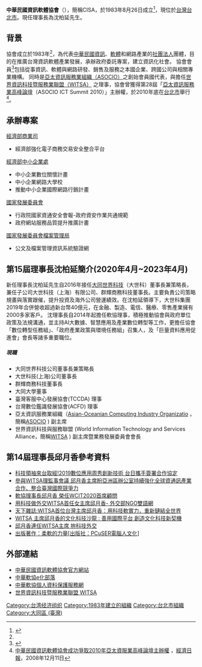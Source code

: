 {{Infobox Non-profit
| Non-profit_name = 中華民國資訊軟體協會<br />Information Service Industry Association of R.O.C. <br />CISA
| Non-profit_logo = CISA logo on BOT Minquan Building 20210605.jpg
| Non-profit_type = [[社團法人|社團法人]]
| founded_date = 1983年8月26日
| location = 台北市大同區承德路二段239號6樓（[[臺灣銀行|臺灣銀行]]民權大樓）
| area_served ={{ROC}}
| industry= [[資訊服務|資訊服務]]<br />[[軟體|軟體]]
| homepage= [http://www.cisanet.org.tw/ 中華民國資訊軟體協會]
}}
'''中華民國資訊軟體協會'''（{{lang-en|Information Service Industry Association of R.O.C.}}），簡稱CISA，於1983年8月26日成立<ref name="history">{{Cite web |url=http://www.cisanet.org.tw/CISA/about_history |title=軟協沿革 |access-date=2010-05-13 |archive-url=https://web.archive.org/web/20110925011102/http://www.cisanet.org.tw/CISA/about_history |archive-date=2011-09-25 |dead-url=yes }}</ref>，現位於[[台灣|台灣]][[台北市|台北市]]。現任理事長為沈柏延先生。

== 背景 ==
協會成立於1983年<ref name="history"/>，為代表[[中華民國|中華民國]][[資訊|資訊]]、[[軟體|軟體]]和網路產業的[[社團法人|社團法人]]團體，目的在推廣台灣資訊軟體產業發展，承辦政府委託專案，建立資訊化社會。
協會會員<ref>{{Cite web |url=http://www.cisanet.org.tw/EBook/Search |title=軟協會員名錄 |access-date=2010-05-13 |archive-url=https://web.archive.org/web/20091114113205/http://www.cisanet.org.tw/EBook/Search |archive-date=2009-11-14 |dead-url=yes }}</ref>包括從事資訊、軟體與網路研發、銷售及服務之本國企業、跨國公司與相關專業機構。
同時是[https://web.archive.org/web/20140217054331/http://www.asocio.org/w2/ 亞太資訊服務業組織（ASOCIO）]之創始會員國代表，與擔任[https://witsa.org/ 世界資訊科技暨服務業聯盟（WITSA）] {{Wayback|url=https://witsa.org/ |date=20210207191757 }}之理事，協會曾獲得第28屆「[[亞太資訊服務業高峰論壇|亞太資訊服務業高峰論壇]]（ASOCIO ICT Summit 2010）」主辦權，於2010年底在[[台北市|台北市]]舉行<ref>[http://edn.udn.com/article/view.jsp?aid=67253&cid=10 中華民國資訊軟體協會成功爭取2010年亞太資服業高峰論壇主辦權] {{Wayback|url=http://edn.udn.com/article/view.jsp?aid=67253&cid=10 |date=20160304133916 }}，[[經濟日報_(台灣)|經濟日報]]，2008年12月11日</ref>。

== 承辦專案 ==
;[[經濟部商業司|經濟部商業司]]
*經濟部強化電子商務交易安全整合平台
;[[經濟部中小企業處|經濟部中小企業處]] 
*中小企業數位關懷計畫
*中小企業網路大學校
*推動中小企業國際網路行銷計畫
;[[國家發展委員會|國家發展委員會]]
*行政院國家資通安全會報-政府資安作業共通規範
*政府網站服務品質提升推廣計畫
;[[國家發展委員會檔案管理局|國家發展委員會檔案管理局]]
*公文及檔案管理資訊系統驗證網

== 第15屆理事長沈柏延簡介(2020年4月~2023年4月) ==

新任理事長沈柏延先生自2016年接任[[大同世界科技|大同世界科技]]（大世科）董事長兼策略長，兼任子公司大世科技（上海）有限公司、群輝商務科技董事長。主要負責公司策略規畫與落實跟催，提升投資及海外公司營運績效。在沈柏延領導下，大世科集團2019年合併營收超過新台幣40億元，在金融、製造、電信、醫療、零售產業擁有2000多家客戶。
沈理事長自2014年起擔任軟協理事，積極推動協會與政府單位政策及法規溝通，並主持AI大數據、智慧應用及產業數位轉型等工作，更擔任協會「數位轉型任務組」、「政府產業政策與環境任務組」召集人，及「巨量資料應用促進會」會長等諸多重要職位。

===== 現職 =====
* 大同世界科技公司董事長兼策略長
* 大世科技(上海)公司董事長
* 群輝商務科技董事長
* 大同大學董事
* 臺灣客服中心發展協會(TCCDA) 理事
* 台灣數位鑑識發展協會(ACFD) 理事
* 亞太資訊服務業組織（[https://en.wikipedia.org/wiki/Asian-Oceanian_Computing_Industry_Organization Asian-Oceanian Computing Industry Organizatio] {{Wayback|url=https://en.wikipedia.org/wiki/Asian-Oceanian_Computing_Industry_Organization |date=20161107200537 }}，簡稱[https://www.asocio.org/ ASOCIO] {{Wayback|url=https://www.asocio.org/ |date=20220319183520 }}) 副主席
* 世界資訊科技與服務聯盟 (World Information Technology and Services Alliance，簡稱[https://witsa.org/ WITSA] {{Wayback|url=https://witsa.org/ |date=20210207191757 }}) 副主席暨業務發展委員會會長

== 第14屆理事長邱月香參考資料 ==

* [https://www.youtube.com/watch?v=tULZbhAon-s&feature=youtu.be 科技領袖來台取經!2019數位應用周秀創新技術 台日攜手簽署合作協定]
* [https://n.yam.com/Article/20190408473592 參與WITSA理監事會議 邱月香主席盼亞洲區辦公室持續強化全球資通訊產業合作、整合臺灣國際競爭力] {{Wayback|url=https://n.yam.com/Article/20190408473592 |date=20190711012010 }}
* [https://money.udn.com/money/story/10860/3815146 軟協理事長邱月香 榮任WCIT2020首席顧問] {{Wayback|url=https://money.udn.com/money/story/10860/3815146 |date=20190529032105 }}
* [https://www.taiwanngo.tw/p/16-1000-34179.php?Lang=zh-tw 用科技做外交WITSA首任女主席邱月香- 外交部NGO雙語網]
* [https://www.cw.com.tw/article/article.action?id=5093917 天下雜誌:WITSA首位台灣主席邱月香：用科技軟實力，重新鏈結全世界]
* [https://n.yam.com/Article/20181026790507 WITSA 主席邱月香的文化科技沙龍 : 善用國際平台 創造文化科技新契機] {{Wayback|url=https://n.yam.com/Article/20181026790507 |date=20190711015924 }}
* [https://www.chinatimes.com/newspapers/20181023000283-260210?chdtv 邱月香連任WITSA主席 拚科技外交]
* [https://www.books.com.tw/products/0010806869 {{Wayback|url=https://www.books.com.tw/products/0010806869 |date=20190711015920 }} 出版著作：柔軟的力量[出版社：PCuSER電腦人文化<nowiki>]</nowiki>]

== 外部連結 ==
*[http://www.cisanet.org.tw/ {{Wayback|url=http://www.cisanet.org.tw/ |date=20201219111306 }} 中華民國資訊軟體協會官方網站]
*[https://web.archive.org/web/20090420061806/http://eblog.cisanet.org.tw/ 中華軟協e化部落]
*[https://web.archive.org/web/20140222204101/http://www.privacy-protect.org.tw/web/index.aspx 中華軟協個人資料保護服務網]
*[https://witsa.org/bod/ {{Wayback|url=https://witsa.org/bod/ |date=20200513205341 }} 世界資訊科技暨服務業聯盟 WITSA]

[[Category:台湾经济组织|Category:台湾经济组织]]
[[Category:1983年建立的組織|Category:1983年建立的組織]]
[[Category:台北市組織|Category:台北市組織]]
[[Category:大同區_(臺灣)|Category:大同區 (臺灣)]]